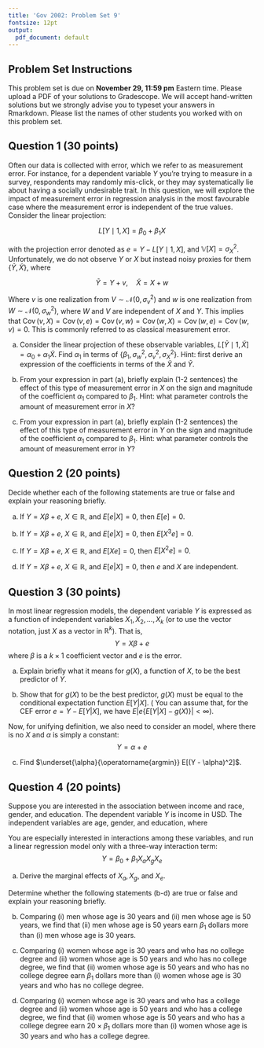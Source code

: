 ```yaml
---
title: 'Gov 2002: Problem Set 9'
fontsize: 12pt
output:
  pdf_document: default
---
```



## Problem Set Instructions 

This problem set is due on **November 29, 11:59 pm** Eastern time. Please upload a PDF of your solutions to Gradescope. We will accept hand-written solutions but we strongly advise you to typeset your answers in Rmarkdown. Please list the names of other students you worked with on this problem set. 

## Question 1 (30 points)

Often our data is collected with error, which we refer to as measurement error. For instance, for a dependent variable $Y$ you’re trying to measure in a survey, respondents may randomly mis-click, or they may systematically lie about having a socially undesirable trait. In this question, we will explore the impact of measurement error in regression analysis in the most favourable case where the measurement error is independent of the true values. Consider the linear projection:

$$
L[Y \mid 1, X] = \beta_0 + \beta_1X
$$

with the projection error denoted as $e = Y - L[Y \mid 1, X]$, and $\mathbb{V}[X] = \sigma_X^2$. Unfortunately, we do not observe $Y$ or $X$ but instead noisy proxies for them $\{\tilde{Y}, \tilde{X}\}$, where

$$
\tilde{Y} = Y + v, \quad \tilde{X} = X + w
$$

Where $v$ is one realization from $V \sim \mathcal{N}\left(0, \sigma_{v}^{2}\right)$ and $w$ is one realization from $W \sim \mathcal{N}\left(0, \sigma_{w}^{2}\right)$, where $W$ and $V$ are independent of $X$ and $Y$. This implies that $\operatorname{Cov}(v,X)=\operatorname{Cov}(v, e)=\operatorname{Cov}(v, w)=\operatorname{Cov}(w, X)=\operatorname{Cov}(w, e)=\operatorname{Cov}(w, v)=0$. This is commonly referred to as classical measurement error.

(a) Consider the linear projection of these observable variables, $L[\tilde{Y} \mid 1, \tilde{X}]=\alpha_{0}+\alpha_{1} \tilde{X}$. Find $\alpha_{1}$ in terms of $\left\{\beta_{1}, \sigma_{w}^{2}, \sigma_{v}^{2}, \sigma_{X}^{2}\right\}$. Hint: first derive an expression of the coefficients in terms of the $\tilde{X}$ and $\tilde{Y}$.

(b) From your expression in part (a), briefly explain (1-2 sentences) the effect of this type of measurement error in $X$ on the sign and magnitude of the coefficient $\alpha_{1}$ compared to $\beta_{1}$. Hint: what parameter controls the amount of measurement error in $X$?

(c) From your expression in part (a), briefly explain (1-2 sentences) the effect of this type of measurement error in $Y$ on the sign and magnitude of the
coefficient $\alpha_1$ compared to $\beta_1$. Hint: what parameter controls the amount of measurement error in $Y$?









## Question 2 (20 points)

Decide whether each of the following statements are true or false and explain your reasoning briefly.

(a) If $Y = X\beta + e$, $X \in \mathbb{R}$, and $E[e|X] = 0$, then $E[e] = 0$.

(b) If $Y = X\beta + e$, $X \in \mathbb{R}$, and $E[e|X] = 0$, then $E[X^3 e] = 0$.

(c) If $Y = X\beta + e$, $X \in \mathbb{R}$, and $E[Xe] = 0$, then $E[X^2 e] = 0$. 

(d) If $Y = X\beta + e$, $X \in \mathbb{R}$, and $E[e|X] = 0$, then $e$ and $X$ are independent. 











## Question 3 (30 points)

In most linear regression models, the dependent variable $Y$ is expressed as a function of independent variables $X_1, X_2, ..., X_k$ (or to use the vector notation, just $X$ as a vector in $\mathbb{R}^k$). That is,
$$
Y = X\beta + e
$$
where $\beta$ is a $k \times 1$ coefficient vector and $e$ is the error. 

(a) Explain briefly what it means for $g(X)$, a function of $X$, to be the best predictor of $Y$.

(b) Show that for $g(X)$ to be the best predictor, $g(X)$ must be equal to the conditional expectation function $E[Y|X]$. (\textbf{Hint:} You can assume that, for the CEF error $e = Y - E[Y|X]$, we have $E\big|e\{E[Y|X] - g(X)\}\big| < \infty$).

Now, for unifying definition, we also need to consider an \textit{intercept-only} model, where there is no $X$ and $\alpha$ is simply a constant:
$$
Y = \alpha + e
$$

(c) Find $\underset{\alpha}{\operatorname{argmin}} E[(Y - \alpha)^2]$.









## Question 4 (20 points)

Suppose you are interested in the association between income and race, gender, and education. The dependent variable $Y$ is income in USD. The independent variables are age, gender, and education, where
\begin{itemize}
\item $X_a = \text{age}$ (in years),
\item $X_g = 1\{\text{gender = female}\}$, and
\item $X_e = 1\{\text{college degree or higher}\}$.
\end{itemize}
You are especially interested in interactions among these variables, and run a linear regression model only with a three-way interaction term:
$$
Y = \beta_0 + \beta_1 X_aX_gX_e
$$

(a) Derive the marginal effects of $X_a, X_g$, and $X_e$.

Determine whether the following statements (b-d) are true or false and explain your reasoning briefly.

(b) Comparing (i) men whose age is 30 years and (ii) men whose age is 50 years, we find that (ii) men whose age is 50 years earn $\beta_1$ dollars more than (i) men whose age is 30 years.

(c) Comparing (i) women whose age is 30 years and who has no college degree and (ii) women whose age is 50 years and who has no college degree, we find that (ii) women whose age is 50 years and who has no college degree earn $\beta_1$ dollars more than (i) women whose age is 30 years and who has no college degree.

(d) Comparing (i) women whose age is 30 years and who has a college degree and (ii) women whose age is 50 years and who has a college degree, we find that (ii) women whose age is 50 years and who has a college degree earn $20 \times \beta_1$ dollars more than (i) women whose age is 30 years and who has a college degree.







